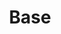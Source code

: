 ---
title: 'Base'
description: 'Description of your new file.'
icon: 'https://storage.googleapis.com/allium-public-assets/schema_sidebar_icons/ethereum.png'
---